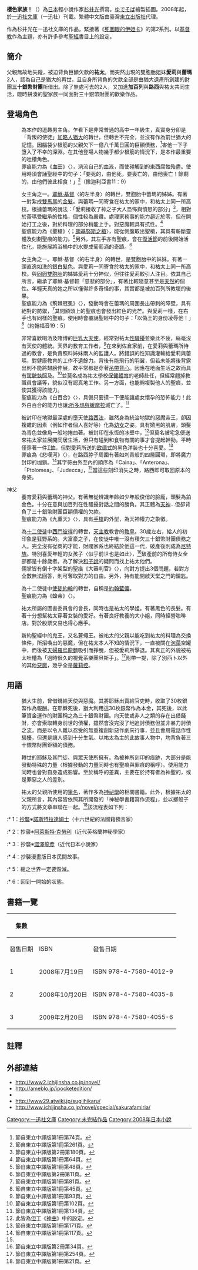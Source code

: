 {{Infobox animanga/Headerofja
|標題= 櫻色家族！
|圖像= SakuraFamiria_Vol03_Cover.jpg
|尺寸= 
|說明= 
|日文名稱= さくらファミリア!
|英文名稱= 
|假名= さくらふぁみぃあ
|羅馬字= Sakura Familia
|類型= 
}}
{{Infobox animanga/name
|作品原名= {{lang|ja|さくらファミリア!}}
|官方譯名= 
|正式譯名= {{flagicon|Taiwan}} {{flagicon|HK}} 櫻色家族！
|常用譯名= 
}}
{{Infobox animanga/Novel
|輕小說= yes
|標題= 
|原作= 
|作者= [[杉井光|杉井光]]
|插圖= [[ゆでそば|ゆでそば]]
|出版社= {{flagicon|Japan}} [[一迅社文庫|一迅社文庫]]<br/>{{flagicon|Taiwan}} {{flagicon|HK}} [[東立出版社|東立出版社]]
|其他出版社= 
|連載雜誌= 
|label= 
|網路= 
|發售日= 
|開始= [[2008年8月|2008年8月]]
|結束=
|冊數= {{flagicon|Japan}} 3卷<br/>{{flagicon|Taiwan}} {{flagicon|HK}} 3卷
|話數= 
|其他= 
|版權= 
}}
{{Infobox animanga/Footerofja}}

'''櫻色家族！'''（{{lang-ja|'''さくらファミリア!'''}}）為[[日本|日本]]輕小說作家[[杉井光|杉井光]]撰寫。[[ゆでそば|ゆでそば]]繪製插圖。2008年起，於[[一迅社文庫|一迅社文庫]]（一迅社）刊載。繁體中文版由臺灣[[東立出版社|東立出版社]]代理。

作為杉井光在一迅社文庫的作品，緊接著《[[死圖眼的伊妲卡|死圖眼的伊妲卡]]》的第2系列。以[[基督教|基督教]]作為主題，亦有許多參考[[聖經|聖經]]書目上的設定。

== 簡介 ==

父親無故地失蹤，被迫背負巨額欠款的'''祐太'''。而突然出現的雙胞胎姐妹'''愛莉'''與'''蕾瑪'''2人，認為自己是猶大的再世，且自身所背負的欠款全部是由猶大遺產所創建的財團'''三十銀幣財團'''所借出。除了無處可去的2人，又加進'''加百列'''與'''路西'''與祐太共同生活，臨時拼湊的聖家族一同面對三十銀幣財團的歡樂作品。

== 登場角色 ==

; {{nihongo|佐倉 祐太|さくら ゆうた}}
: 為本作的逗趣男主角。乍看下是非常普通的高中一年級生，真實身分卻是「背叛的使徒」[[加略人猶大|加略人猶大]]的轉世，但轉世不完全，並沒有作為前世猶大的記憶。因腦袋少根筋的父親欠下一億八千萬日圓的巨額債務，<ref>節自東立中譯版第1冊第74頁。</ref>害他一下子墮入了不幸的深淵。在其他登場人物幾乎都少根筋的情況下，是本作最重要的吐槽角色。
: 罪痕能力為《血田》〈{{lang|ja|血の土地}}〉，淌流自己的血液，而使碰觸到的東西腐蝕殆盡。使用時須會誦聖經中的句子：「要死的，由他死，要喪亡的，由他喪亡！餘剩的，由他們彼此相食！」<ref>節自東立中譯版第1冊第261頁。</ref>（撒迦利亞書11：9）

; {{nihongo|砂漠谷 愛莉|さばくたに エリ}}
: 女主角之一。[[:耶穌|耶穌‧基督]]〈的左半身〉的轉世，雙胞胎中蕾瑪的姊姊。有著一對紮成[[雙馬尾|雙馬尾]]的[[金髮|金髮]]。與蕾瑪一同寄食在祐太的家中，和祐太上同一所高校。根據蕾瑪的說法：「愛莉接收了神之子大人恐怖與憤怒的部分」<ref>節自東立中譯版第2冊第180頁。</ref>，相對於蕾瑪受繼承的性格，個性較為嚴肅。處理家務事的能力趨近於零，但在開始打工之後，對於料理的部分稍能上手。對惡魔較具有抗性。<ref>節自東立中譯版第1冊第64頁。</ref>
: 聖痕能力為《聖槍》〈{{lang|ja|百卒長の槍}}；[[命運之矛|朗基努斯之槍]]〉，能從側腹取出聖槍，其具有斬斷靈體及刻劃聖痕的能力。<ref>節自東立中譯版第1冊第48頁。</ref>另外，其左手亦有聖痕，會在[[復活節|復活節]]的前後開始活性化，能施展將浴桶中的水變成葡萄酒的奇蹟。<ref>節自東立中譯版第2冊第11頁。</ref>

; {{nihongo|砂漠谷 蕾瑪|さばくたに レマ}}
: 女主角之一。耶穌‧基督〈的右半身〉的轉世，是雙胞胎中的妹妹。有著一頭直逸如洗的銀白[[髮色|髮色]]。與愛莉一同寄食於祐太的家中，和祐太上同一所高校。與[[:雙胞胎|同卵雙胞胎]]的姊姊愛莉十分神似，但往往愛莉較引人注目。依其自己所言，繼承了耶穌‧基督較「慈悲的部分」，有著比較隨意甚至是[[:天然呆|天然]]的個性。年輕天真的她之所以懂得許多奇怪的事，其實都是被加百列所教壞的後果。
: 聖痕能力為《荊棘冠冕》〈{{lang|ja|荊冠}}〉，發動時會在蕾瑪的周圍長出帶刺的{{link-ja|荊棘|いばら}}障壁，具有絕對的防禦，<ref>節自東立中譯版第1冊第81頁。</ref>其間額頭上的聖痕也會發出紅色的光芒。與愛莉一樣，在右手也有同樣的聖痕。使用時會覆誦聖經中的句子：「以偽王的身份凌辱他！」<ref>節自東立中譯版第1冊第45頁。</ref>（約翰福音19：5）

; {{nihongo|[[加百列|加百列]]|ガブリエル}}
: 非常喜歡喝酒及賭博的[[巨乳|巨乳]][[:天使長|大天使]]。經常對祐太[[性騷擾|性騷擾]]並樂此不疲，絲毫沒有天使的體統。天界的<del>{{lang|ja|性}}</del>{{lang|ja|聖}}教育工作者，<ref>節自東立中譯版第1冊第93頁。</ref>在來到佐倉家前，在愛莉與蕾瑪所待過的教會，是負責照料姊妹兩人的監護人。將錯誤的性知識灌輸給愛莉與蕾瑪，對健康教育的工作不遺餘力。背後有能飛行的羽翼，但若未能將後背露出則不能將翅膀伸展，故平常都是穿著[[吊帶背心|吊帶背心]]。因應在地面生活之故而具有[[駕駛執照|駕駛執照]]及{{link-ja|教育職員免許状|教育職員免許状|教師證明}}。<ref>節自東立中譯版第1冊第102頁。</ref>並莫名成為祐太學校[[体育|保健體育]]的老師赴任，但經常翹掉教職員會議等，貌似沒有認真地工作。另一方面，也能夠複製他人的聖痕，並使其獲得該能力。
: 聖痕能力為《白百合》〈{{lang|ja|テオトコス}}〉，具備只要摸一下便能讓處女懷孕的恐怖能力！此外白百合的能力也讓[[:所多瑪與蛾摩拉|:所多瑪與蛾摩拉]]滅亡了。<ref>節自東立中譯版第1冊第134頁。</ref>

; {{nihongo|路西|るーしー}}
: 被封印在地獄最深處的墮天使[[路西法|路西法]]，雖然身為統治地獄的惡魔帝王，卻因複雜的因素（例如作者個人喜好等）化為[[:女孩|幼女]]之姿。具有拗黑的肌膚，頭髮為青色並像角一般地捲曲著。被封印在永恆的冰壁中，<ref name="La Divina Commedia">此皆為[[但丁|但丁]]《[[神曲|神曲]]》中的設定。</ref>但莫名被宅急便送來祐太家並展開同居生活，但只有碰到和食物有關的事才會提起幹勁。平時僅穿著一件[[T恤|T恤]]，但對愛莉所送的[[:哥德式藝術|歌德式]]的黑色洋裝也十分喜愛。<ref>節自東立中譯版第1冊第171頁。</ref>
: 罪痕為《悲嘆河》〈{{lang|ja|嘆きの川}}〉，在路西脖子周圍有著如刺青般的四層圓環，即將魔力封印的枷鎖。<ref>節自東立中譯版第1冊第117頁。</ref>其字符由外至內的順序為「Caina」、「Anterona」、「Ptolomea」、「Judecca」，<ref name="La Divina Commedia" />當這些刻印消失之時，路西即可取回原本的身姿。

; 神父
: 養育愛莉與蕾瑪的神父。有著無從辨識年齡如少年般俊俏的臉龐，頭髮為鉑金色。十分在意與加百列在性騷擾對話之間的勝負。其正體為[[雅威|天神]]…但卻背負了三十銀幣財團巨額債權的欠款。
: 聖痕能力為《九重天》〈{{lang|ja|有頂天}}〉，具有[[手槍|手槍]]的外型，為天神權力之象徵。

; {{nihongo|香取 紫門|かとり しもん}}
: 為[[十二使徒|十二使徒]]中[[西門彼得|西門彼得]]的轉世，[[天主教|天主教]]教會的[[教皇|教皇]]。30歲左右，給人的初印象是狂野系的{{link-ja|男公關|ホスト}}。大富豪之子，在使徒中唯一沒有積欠三十銀幣財團債務之人。完全沒有從商的才能，財閥家系也終結於他這一代，破產後則成為[[尼特族|尼特族]]。特別喜愛年輕的女孩子〈似乎前世也是如此〉，<ref>節自東立中譯版第2冊第34頁。</ref>破產前的所有侍女全部都是十餘歲者。為了解決[[和子說|和子說]]的疑問而找上祐太他們。
: 倆掌皆有倒十字架型的聖痕《大審判官》〈{{lang|ja|大審問官}}〉，向對方提出3個問題，若對方全數無法回答，則可奪取對方的自由。另外，持有能開啟天堂之門的鑰匙。

; {{nihongo|約翰|ヨハネ}}
: 為十二使徒中[[使徒約翰|使徒約翰]]的轉世，自稱是[[約翰·藍儂|約翰藍儂]]。
: 聖痕能力為《蝗帝》〈{{lang|ja|蝗帝}}〉。

; {{nihongo|燈子|とうこ}}
: 祐太所屬的圖書委員會的會長，同時也是祐太的學姐。有著黑色的長髮。有著十分想幫祐太穿著女裝的愛好。有著良好教養的大小姐，同時經營咖啡店。對於股票交易也得心應手。

; {{nihongo|[[別西卜|別西卜]]|ベルゼブブ}}
: 新約聖經中的鬼王，又名蒼蠅王。被祐太的父親以能吃到祐太的料理為交換條件，所招喚出的惡魔，但在祐太本人不知的情況下，一直被關在[[泡菜|泡菜]]空罐中，而後被[[天婦羅|天婦羅]][[烏龍麵|烏龍麵]]吸引而掙脫，但被愛莉所擊退。其真正的外貌被祐太吐槽為「過時很久的視覺系樂團貝斯手」。<ref>節自東立中譯版第1冊第254頁。</ref>附帶一提，除了別西卜以外的其他[[魔鬼|惡魔]]，幾乎全是[[蘿莉控|蘿莉控]]。

== 用語 ==

; {{nihongo|三十銀幣財團|さんじゅうぎんかざいだん}}
: 猶大生前，曾借錢給天使與惡魔。其將耶穌出賣給官吏時，收取了30枚銀幣作為報酬。在耶穌死後，猶大利用這30枚銀幣作為本金，其死後，以此筆資金運作的財團稱之為三十銀幣財團。向天使或非人之類的存在出借錢財，亦會索取轉身前世的債權，雖然會沒完沒了地追討債務但並非暴力討債之流，而是以令人難以忍受的無重複創新惡作劇來行事，並且會用電話作性騷擾，但還是讓人感到十分生氣。以祐太為主的此故事人物中，均背負著三十銀幣財團鉅額的債務。

; {{nihongo|聖痕；罪痕|せいこん/ざいこん}}
: 轉世的耶穌及其門徒、與眾天使所擁有。為被神所刻印的痕跡，大部分是能發動特殊的力量〈根據發動的力量同時也有聖痕與罪痕的稱呼〉。使用能力同時也會對自身造成影響。至於稱呼的差異，主要在於持有者為神聖的，或是罪惡之人的差別。

; {{nihongo|石狩邦男|石狩邦夫}}
: 祐太的父親所使用的[[筆名|筆名]]，著作多為[[神祕學|神祕學]]的相關書籍。此外，根據祐太的父親所言，其內容皆依照其所開發的「神秘學書籍寫作流程」，並以擲骰子的方式將文章串聯在一起。<ref>節自東立中譯版第1冊第21頁。</ref>該流程表如下列：

:* 1：[[抄襲|抄襲]]※[[諾斯特拉達姆士|諾斯特拉達姆士]]（十六世紀的法國籍預言家）
:* 2：抄襲※[[阿萊斯特·克勞利|阿萊斯特·克勞利]]（近代英格蘭神秘學家）
:* 3：抄襲※[[澀澤龍彥|澀澤龍彥]]（近代日本小說家）
:* 4：抄襲漫畫版日本民間故事。
:* 5：總之世界一定要毀滅。
:* 6：回到一開始的狀態。

== 書籍一覽 ==

{| class=wikitable style="margin:auto; font-size:small;"
!rowspan="2"|集數
!colspan="2"|{{JPN}}
!colspan="2"|{{TWN}} {{HK}}
|-
!發售日期!!ISBN!!發售日期!!ISBN
|-
| 1
| 2008年7月19日
| ISBN 978-4-7580-4012-9
| 2010年10月7日
| ISBN 978-986-10-6356-0
|-
| 2
| 2008年10月20日
| ISBN 978-4-7580-4035-8
| 2011年2月9日
| ISBN 978-986-10-7200-5
|-
| 3
| 2009年2月20日
| ISBN 978-4-7580-4055-6
| 2011年5月12日
| ISBN 978-986-10-7809-0
|}

== 註釋 ==

{{Reflist}}

==外部連結==

* http://www2.ichijinsha.co.jp/novel/ {{Wayback|url=http://www2.ichijinsha.co.jp/novel/ |date=20210201211043 }}{{ja icon}}
* http://ameblo.jp/ipocketedition/ {{Wayback|url=http://ameblo.jp/ipocketedition/ |date=20200413112307 }}{{ja icon}}
* [https://web.archive.org/web/20130830050959/http://www.d3.dion.ne.jp/~hikaru_s/nvs/ {{lang|ja|杉井光・公式サイト NEET TEEN}}]{{ja icon}}
* http://www29.atwiki.jp/sugiihikaru/ {{Wayback|url=http://www29.atwiki.jp/sugiihikaru/ |date=20111002044430 }}{{ja icon}}
* http://www.ichijinsha.co.jp/novel/special/sakurafamiria/ {{Wayback|url=http://www.ichijinsha.co.jp/novel/special/sakurafamiria/ |date=20140327131906 }}{{ja icon}}

{{DEFAULTSORT:Sakura Famiria}}

[[Category:一迅社文庫|Category:一迅社文庫]]
[[Category:未完結作品|Category:未完結作品]]
[[Category:2008年日本小說|Category:2008年日本小說]]